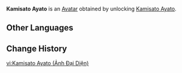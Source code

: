 {{About|the Avatar|the playable character|Kamisato Ayato}}
{{Avatar Infobox
|title    = Kamisato Ayato
|id       = 4700
|image    = Kamisato Ayato Avatar.png
|type     = Character
|features = Kamisato Ayato
|obtain   = Unlock [[Kamisato Ayato]]
}}
'''Kamisato Ayato''' is an [[Avatar]] obtained by unlocking [[Kamisato Ayato]].

==Other Languages==
{{Other Languages|Kamisato Ayato}}

==Change History==
{{Change History|2.6}}

[[vi:Kamisato Ayato (Ảnh Đại Diện)]]